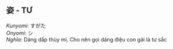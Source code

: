 ## 姿 - TƯ
_Kunyomi_: すがた   
_Onyomi_: シ   
_Nghĩa_: Dáng dấp thùy mị. Cho nên gọi dáng điệu con gái là tư sắc